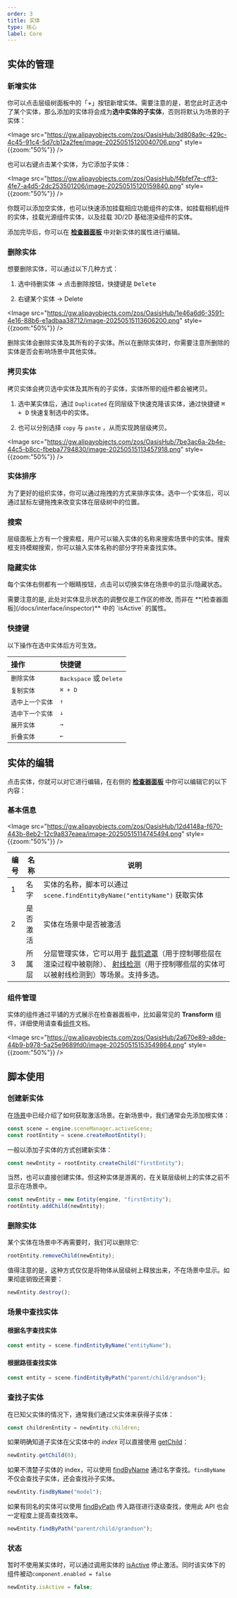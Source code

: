 ```yaml
---
order: 3
title: 实体
type: 核心
label: Core
---
```


## 实体的管理

### 新增实体

你可以点击层级树面板中的「+」按钮新增实体。需要注意的是，若您此时正选中了某个实体，那么添加的实体将会成为**选中实体的子实体**，否则将默认为场景的子实体：

<Image
  src="https://gw.alipayobjects.com/zos/OasisHub/3d808a9c-429c-4c45-91c4-5d7cb12a2fee/image-20250515120040706.png"  style={{zoom:"50%"}}  />

也可以右键点击某个实体，为它添加子实体：

<Image
  src="https://gw.alipayobjects.com/zos/OasisHub/f4bfef7e-cff3-4fe7-a4d5-2dc253501206/image-20250515120159840.png"  style={{zoom:"50%"}}  />

你既可以添加空实体，也可以快速添加挂载相应功能组件的实体，如挂载相机组件的实体，挂载光源组件实体，以及挂载 3D/2D 基础渲染组件的实体。

添加完毕后，你可以在 **[检查器面板](/docs/interface/inspector)** 中对新实体的属性进行编辑。

### 删除实体

想要删除实体，可以通过以下几种方式：

1. 选中待删实体 -> 点击删除按钮，快捷键是 <Kbd>Delete</Kbd> 

2. 右键某个实体 -> Delete

<Image
  src="https://gw.alipayobjects.com/zos/OasisHub/1e46a6d6-3591-4e16-88b6-e1adbaa38712/image-20250515113606200.png"  style={{zoom:"50%"}}  />

<Callout type="warning">
  删除实体会删除实体及其所有的子实体。所以在删除实体时，你需要注意所删除的实体是否会影响场景中其他实体。
</Callout>

### 拷贝实体

拷贝实体会拷贝选中实体及其所有的子实体，实体所带的组件都会被拷贝。

1. 选中某实体后，通过 `Duplicated` 在同层级下快速克隆该实体，通过快捷键 <Kbd>⌘ + D</Kbd> 快速复制选中的实体。

2. 也可以分别选择 `copy` 与 `paste` ，从而实现跨层级拷贝。

<Image
  src="https://gw.alipayobjects.com/zos/OasisHub/7be3ac6a-2b4e-44c5-b8cc-fbeba7794830/image-20250515113457918.png"  style={{zoom:"50%"}}  />

### 实体排序

为了更好的组织实体，你可以通过拖拽的方式来排序实体。选中一个实体后，可以通过鼠标左键拖拽来改变实体在层级树中的位置。

### 搜索

层级面板上方有一个搜索框，用户可以输入实体的名称来搜索场景中的实体。搜索框支持模糊搜索，你可以输入实体名称的部分字符来查找实体。

### 隐藏实体

每个实体右侧都有一个眼睛按钮，点击可以切换实体在场景中的显示/隐藏状态。

<Callout type="info">
需要注意的是, 此处对实体显示状态的调整仅是工作区的修改, 而非在 **[检查器面板](/docs/interface/inspector)** 中的 `isActive` 的属性。
</Callout>

### 快捷键

以下操作在选中实体后方可生效。

| 操作             | 快捷键                                    |
| :--------------- | :---------------------------------------- |
| `删除实体`       | <Kbd>Backspace</Kbd> 或 <Kbd>Delete</Kbd> |
| `复制实体`       | <Kbd>⌘ + D</Kbd>                          |
| `选中上一个实体` | <Kbd>↑</Kbd>                              |
| `选中下一个实体` | <Kbd>↓</Kbd>                              |
| `展开实体`       | <Kbd>→</Kbd>                              |
| `折叠实体`       | <Kbd>←</Kbd>                              |

## 实体的编辑

点击实体，你就可以对它进行编辑，在右侧的 **[检查器面板](/docs/interface/inspector)** 中你可以编辑它的以下内容：

### 基本信息

<Image
  src="https://gw.alipayobjects.com/zos/OasisHub/12d4148a-f670-443b-8eb2-12c9a837eaea/image-20250515114745494.png"  style={{zoom:"50%"}}  />

| 编号 | 名称     | 说明                                                         |
| ---- | -------- | ------------------------------------------------------------ |
| 1    | 名字     | 实体的名称，脚本可以通过 `scene.findEntityByName("entityName")` 获取实体 |
| 2    | 是否激活 | 实体在场景中是否被激活                                       |
| 3    | 所属层   | 分层管理实体，它可以用于  [裁剪遮罩](/docs/graphics/camera/component/#裁剪遮罩)（用于控制哪些层在渲染过程中被剔除）、 [射线检测](/docs/physics/manager/#使用射线检测)（用于控制哪些层的实体可以被射线检测到）等场景。支持多选。 |

### 组件管理

实体的组件通过平铺的方式展示在检查器面板中，比如最常见的 **Transform** 组件，详细使用请查看[组件](/docs/core/component)文档。

<Image
  src="https://gw.alipayobjects.com/zos/OasisHub/2a670e89-a8de-44b9-b978-5a25e9689fd0/image-20250515153549864.png"
    style={{zoom:"50%"}}
/>

## 脚本使用

### 创建新实体

在[场景](/docs/core/scene)中已经介绍了如何获取激活场景。在新场景中，我们通常会先添加根实体：

```typescript
const scene = engine.sceneManager.activeScene;
const rootEntity = scene.createRootEntity();
```

一般以添加子实体的方式创建新实体：

```typescript
const newEntity = rootEntity.createChild("firstEntity");
```

当然，也可以直接创建实体。但这种实体是游离的，在关联层级树上的实体之前不显示在场景中。

```typescript
const newEntity = new Entity(engine, "firstEntity");
rootEntity.addChild(newEntity);
```

### 删除实体

某个实体在场景中不再需要时，我们可以删除它:

```typescript
rootEntity.removeChild(newEntity);
```

值得注意的是，这种方式仅仅是将物体从层级树上释放出来，不在场景中显示。如果彻底销毁还需要：

```typescript
newEntity.destroy();
```
### 场景中查找实体

#### 根据名字查找实体

  ```typescript
  const entity = scene.findEntityByName("entityName");
  ```
#### 根据路径查找实体

  ```typescript
  const entity = scene.findEntityByPath("parent/child/grandson");
  ```


### 查找子实体

在已知父实体的情况下，通常我们通过父实体来获得子实体：

```typescript
const childrenEntity = newEntity.children;
```

如果明确知道子实体在父实体中的 _index_ 可以直接使用 [getChild](/apis/core/#Entity-getChild)：

```typescript
newEntity.getChild(0);
```

如果不清楚子实体的 index，可以使用 [findByName](/apis/core/#Entity-findByName) 通过名字查找。`findByName` 不仅会查找子实体，还会查找孙子实体。

```typescript
newEntity.findByName("model");
```

如果有同名的实体可以使用 [findByPath](/apis/core/#Entity-findByPath) 传入路径进行逐级查找，使用此 API 也会一定程度上提高查找效率。

```typescript
newEntity.findByPath("parent/child/grandson");
```

### 状态

暂时不使用某实体时，可以通过调用实体的 [isActive](/apis/core/#Entity-isActive) 停止激活。同时该实体下的组件被动`component.enabled = false`

```typescript
newEntity.isActive = false;
```
